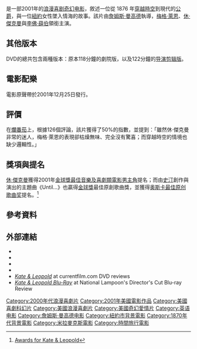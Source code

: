 {{expand|time=2015-11-18T13:08:10+00:00}}
{{refimprove|time=2015-11-18T13:08:10+00:00}}
{{NoteTA
|T=zh-cn:穿越时空爱上你; zh-tw:穿越時空愛上你; zh-hk:隔世俏佳人;
|G1=Show
|1=zh-cn:穿越时空爱上你; zh-tw:穿越時空愛上你; zh-hk:隔世俏佳人;}}
{{Infobox film
| name           = 穿越時空愛上你
| original_name = ''Kate & Leopold''
| tw_name = 穿越時空愛上你
| cn_name = 穿越时空爱上你
| hk_name = 隔世俏佳人
| image          = Kate and leopold.jpg 
| caption        = 電影海報
| director       = [[詹姆斯·曼高德|詹姆斯·曼高德]]
| producer       = [[Cathy_Konrad|Cathy Konrad]]
| writer         = [[Steven_Rogers_(screenwriter)|Steven Rogers]]<br />詹姆斯·曼高德
| narrator       = 
| starring       = [[梅格·瑞安|梅格·瑞安]]<br />[[休·傑克曼|休·傑克曼]]<br />[[李佛·薛伯|李佛·薛伯]]<br />[[布萊克金·邁耶|布萊克金·邁耶]]<br />[[娜塔莎·雷昂|娜塔莎·雷昂]]
| music          = [[Rolfe_Kent|Rolfe Kent]]
| cinematography = [[Stuart_Dryburgh|Stuart Dryburgh]]
| editing        = [[David_Brenner_(editor)|David Brenner]]
| distributor         = [[米拉麥克斯影業|米拉麥克斯影業]]
| released       = {{Film date|2001|12|25}}
| runtime        = 123分鐘
| country        = 美國
| language       = 英語
| budget         = $4千8百萬<small>（估計）</small><ref>{{cite web |url=http://www.the-numbers.com/movies/2001/KALEO.php |title=Kate and Leopold - Box Office Data |publisher=The Numbers |accessdate=7 August 2011 |archive-date=2013-10-29 |archive-url=https://web.archive.org/web/20131029194559/http://www.the-numbers.com/movies/2001/KALEO.php |dead-url=no }}</ref>
| gross          = $76,019,048（全球）
| preceded_by    = 
| followed_by    = 
| website        = 
}}
{{作品名稱|name=''Kate & Leopold''|hk=隔世俏佳人|tw=穿越時空愛上你|equiv-cn=tw}}是一部2001年的[[浪漫喜剧|浪漫喜剧]][[奇幻电影|奇幻电影]]，敘述一位從 1876 年[[時間旅行|穿越時空]]到現代的[[公爵|公爵]]，與一位[[紐約|紐約]]女性墜入情海的故事。該片由[[詹姆斯·曼高德|詹姆斯·曼高德]]執導，[[梅格·萊恩|梅格·萊恩]]、[[休·傑克曼|休·傑克曼]]與[[李佛·薛伯|李佛·薛伯]]領銜主演。

== 其他版本 ==
DVD的總共包含兩種版本：原本118分鐘的劇院版，以及122分鐘的[[导演剪辑版|导演剪辑版]]。

== 電影配樂 ==
電影原聲帶於2001年12月25日發行。

== 評價 ==
在[[爛番茄|爛番茄]]上，根據126個評論，該片獲得了50%的指數，並提到：「雖然休‧傑克曼非常的迷人，梅格‧萊恩的表現卻枯燥無味、完全沒有驚喜；而穿越時空的情境也缺少邏輯性。」

== 獎項與提名 ==
[[休·傑克曼|休·傑克曼]]獲得2001年[[金球獎最佳音樂及喜劇類電影男主角|金球獎最佳音樂及喜劇類電影男主角]]提名；而由[[史汀|史汀]]創作與演出的主題曲《Until...》也贏得[[金球獎|金球獎]]最佳原創歌曲獎，並獲得[[奥斯卡最佳原创歌曲奖|奥斯卡最佳原创歌曲奖]]提名。<ref>[http://www.imdb.com/title/tt0035423/awards Awards for Kate & Leopold]</ref>

== 參考資料 ==
{{Reflist}}

== 外部連結 ==
* {{Official|http://www.miramax.com/movie/kate-leopold}}
* {{Imdb title|0035423}}
* {{Amg movie|255995}}
* {{Rotten Tomatoes|id = kate_and_leopold|title = Kate & Leopold}}
* [https://web.archive.org/web/20040404032233/http://www.currentfilm.com/dvdreviews3/kateleopolddvd.html ''Kate & Leopold''] at currentfilm.com DVD reviews
* [https://web.archive.org/web/20120405224035/http://nationallampoon.com/articles/blu-ray-review-kate-leopold-unrated-directors-cut ''Kate & Leopold Blu-Ray''] at National Lampoon's Director's Cut Blu-ray Review

{{James Mangold}}
{{DEFAULTSORT:Kate & Leopold}}
[[Category:2000年代浪漫喜劇片|Category:2000年代浪漫喜劇片]]
[[Category:2001年美國電影作品|Category:2001年美國電影作品]]
[[Category:美國喜劇科幻片|Category:美國喜劇科幻片]]
[[Category:美國浪漫喜劇片|Category:美國浪漫喜劇片]]
[[Category:美國奇幻愛情片|Category:美國奇幻愛情片]]
[[Category:英语电影|Category:英语电影]]
[[Category:詹姆斯·曼高德电影|Category:詹姆斯·曼高德电影]]
[[Category:紐約市背景電影|Category:紐約市背景電影]]
[[Category:1870年代背景電影|Category:1870年代背景電影]]
[[Category:米拉麥克斯電影|Category:米拉麥克斯電影]]
[[Category:時間旅行電影|Category:時間旅行電影]]